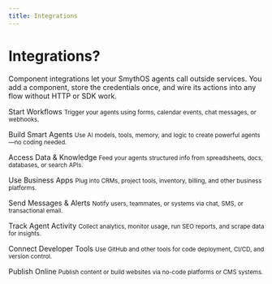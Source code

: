```yaml
---
title: Integrations
---
```


# Integrations?

Component integrations let your SmythOS agents call outside services. You add a component, store the credentials once, and wire its actions into any flow without HTTP or SDK work.

<a id="collect-inputs-triggers"></a>
<SectionHeading>Start Workflows</SectionHeading>
<small>Trigger your agents using forms, calendar events, chat messages, or webhooks.</small>

<CardGrid>
  <Card title="Ayrshare" to="/docs/agent-studio/integrations/ayrshare-integration" description="Social post triggers" />
  <Card title="Discord" to="/docs/agent-studio/integrations/discord-integration" description="Bot messages" />
  <Card title="Google Calendar" to="/docs/agent-studio/integrations/google-calendar-integration" description="Calendar events as triggers" />
  <Card title="Google Chat" to="/docs/agent-studio/integrations/google-chat-integration" description="Chat space triggers" />
  <Card title="Microsoft Calendar" to="/docs/agent-studio/integrations/microsoft-calendar-integration" description="Outlook events as triggers" />
  <Card title="Microsoft Teams" to="/docs/agent-studio/integrations/microsoft-teams-integration" description="Channel messages" />
  <Card title="Slack Commands" to="/docs/agent-studio/integrations/slack-integration" description="Slash commands or mentions" />
  <Card title="Telegram" to="/docs/agent-studio/integrations/telegram-integration" description="Bot commands" />
  <Card title="tldv" to="/docs/agent-studio/integrations/tldv-integration" description="Meeting transcript triggers" />
</CardGrid>

<Divider variant="subtle" />

<a id="smart-agents"></a>
<SectionHeading>Build Smart Agents</SectionHeading>
<small>Use AI models, tools, memory, and logic to create powerful agents—no coding needed.</small>

<CardGrid>
  <Card
    title="SmythOS Agents"
    to="/docs/agent-studio/integrations/smythos-agents-integration"
    description="Use built-in SmythOS agents as tools"
  />
  <Card
    title="OpenRouter"
    to="/docs/agent-studio/integrations/openrouter-integration"
    description="Access GPT, Claude, Mistral, and more through unified API"
  />
  <Card
    title="Replicate"
    to="/docs/agent-studio/integrations/replicate-integration"
    description="Run open-source models like Whisper or Stable Diffusion"
  />
  <Card
    title="Stability AI"
    to="/docs/agent-studio/integrations/stability-ai-integration"
    description="Generate images from text using Stable Diffusion"
  />
  <Card
    title="ElevenLabs"
    to="/docs/agent-studio/integrations/elevenlabs-integration"
    description="Convert text to natural-sounding speech"
  />
  <Card
    title="PlayHT"
    to="/docs/agent-studio/integrations/playht-integration"
    description="Realistic text-to-speech audio generation"
  />
  <Card
    title="Leia"
    to="/docs/agent-studio/integrations/leia-integration"
    description="Ask questions across your files and apps"
  />
  <Card
    title="Perplexity AI"
    to="/docs/agent-studio/integrations/perplexity-ai-integration"
    description="Search answers from the web with citations"
  />
  <Card
    title="Tavily"
    to="/docs/agent-studio/integrations/tavily-integration"
    description="Retrieve up-to-date, factual web results"
  />
  <Card
    title="Fal.ai"
    to="/docs/agent-studio/integrations/falai-integration"
    description="Run AI models locally via WebGPU or remote APIs"
  />
  <Card
    title="Hugging Face"
    to="/docs/agent-studio/integrations/hugging-face-integration"
    description="Access Transformer models hosted on Hugging Face"
  />
  <Card
    title="Google Translate"
    to="/docs/agent-studio/integrations/google-translate-integration"
    description="Translate text between languages using Google's API"
  />
  <Card
    title="OpenAPI"
    to="/docs/agent-studio/integrations/openapi-integration"
    description="Generate flows from OpenAPI specs or test endpoints"
  />
</CardGrid>


<Divider variant="subtle" />

<a id="access-data-knowledge"></a>
<SectionHeading>Access Data & Knowledge</SectionHeading>
<small>Feed your agents structured info from spreadsheets, docs, databases, or search APIs.</small>

<CardGrid>
  <Card title="Airtable" to="/docs/agent-studio/integrations/airtable-integration" description="Cloud spreadsheet DB" />
  <Card title="AITable" to="/docs/agent-studio/integrations/aitable-integration" description="Open-source Airtable alternative" />
  <Card title="Algolia" to="/docs/agent-studio/integrations/algolia-integration" description="Hosted search API" />
  <Card title="Google Docs" to="/docs/agent-studio/integrations/google-docs-integration" description="Docs content" />
  <Card title="Google Drive" to="/docs/agent-studio/integrations/google-drive-integration" description="Docs and files" />
  <Card title="Google Maps" to="/docs/agent-studio/integrations/google-maps-integration" description="Places, geocoding" />
  <Card title="Google Sheets" to="/docs/agent-studio/integrations/google-sheets-integration" description="Source or target sheets" />
  <Card title="Notion" to="/docs/agent-studio/integrations/notion-integration" description="Sync pages and tables" />
  <Card title="OneDrive" to="/docs/agent-studio/integrations/onedrive-integration" description="Microsoft cloud files" />
  <Card title="MeiliSearch" to="/docs/agent-studio/integrations/meilisearch-integration" description="Instant search engine" />
  <Card title="SharePoint" to="/docs/agent-studio/integrations/sharepoint-integration" description="SharePoint files" />
</CardGrid>

<Divider variant="subtle" />

<a id="business-saas-tools"></a>
<SectionHeading>Use Business Apps</SectionHeading>
<small>Plug into CRMs, project tools, inventory, billing, and other business platforms.</small>

<CardGrid>
  <Card title="Asana" to="/docs/agent-studio/integrations/asana-integration" description="Project management" />
  <Card title="ClickUp" to="/docs/agent-studio/integrations/clickup-integration" description="Tasks and docs" />
  <Card title="GoHighLevel" to="/docs/agent-studio/integrations/gohighlevel-integration" description="Marketing CRM" />
  <Card title="HubSpot" to="/docs/agent-studio/integrations/hubspot-integration" description="CRM contact sync" />
  <Card title="inFlow" to="/docs/agent-studio/integrations/inflow-inventory-integration" description="Inventory management" />
  <Card title="Jira Cloud" to="/docs/agent-studio/integrations/jira-cloud-platform-integration" description="Issue & project tracking" />
  <Card title="Jobber" to="/docs/agent-studio/integrations/jobber-integration" description="Field service" />
  <Card title="Klaviyo" to="/docs/agent-studio/integrations/klaviyo-integration" description="Email & SMS marketing" />
  <Card title="KWRDS.ai" to="/docs/agent-studio/integrations/kwrds-ai-integration" description="SEO keywords" />
  <Card title="Linear" to="/docs/agent-studio/integrations/linear-integration" description="Issue tracking" />
  <Card title="PDF Monkey" to="/docs/agent-studio/integrations/pdf-monkey-integration" description="PDF generation" />
  <Card title="PDFCrowd" to="/docs/agent-studio/integrations/pdfcrowd-integration" description="HTML → PDF" />
  <Card title="Shopify" to="/docs/agent-studio/integrations/shopify-integration" description="E-commerce data" />
  <Card title="SignNow" to="/docs/agent-studio/integrations/signnow-integration" description="E-signature" />
  <Card title="Stripe" to="/docs/agent-studio/integrations/stripe-integration" description="Payments" />
  <Card title="Trello" to="/docs/agent-studio/integrations/trello-integration" description="Kanban boards" />
  <Card title="Zapier" to="/docs/agent-studio/integrations/zapier-integration" description="Automation glue" />
</CardGrid>

<Divider variant="subtle" />

<a id="send-outputs-alerts"></a>
<SectionHeading>Send Messages & Alerts</SectionHeading>
<small>Notify users, teammates, or systems via chat, SMS, or transactional email.</small>

<CardGrid>
  <Card title="Gmail" to="/docs/agent-studio/integrations/google-gmail-integration" description="Send rich emails" />
  <Card title="Mailchimp" to="/docs/agent-studio/integrations/mailchimp-integration" description="Marketing campaigns" />
  <Card title="Resend" to="/docs/agent-studio/integrations/resend-integration" description="Email infrastructure" />
  <Card title="SendGrid" to="/docs/agent-studio/integrations/sendgrid-integration" description="Transactional or bulk email" />
  <Card title="Twilio" to="/docs/agent-studio/integrations/twilio-integration" description="Send SMS or WhatsApp" />
</CardGrid>

<Divider variant="subtle" />

<a id="analytics-monitoring"></a>
<SectionHeading>Track Agent Activity</SectionHeading>
<small>Collect analytics, monitor usage, run SEO reports, and scrape data for insights.</small>

<CardGrid>
  <Card title="Ahrefs" to="/docs/agent-studio/integrations/ahrefs-integration" description="Backlink data" />
  <Card title="AvesAPI" to="/docs/agent-studio/integrations/avesapi-integration" description="SERP scrape" />
  <Card title="DataForSEO" to="/docs/agent-studio/integrations/dataforseo-integration" description="SEO API" />
  <Card title="Keywords Everywhere" to="/docs/agent-studio/integrations/keywords-everywhere-integration" description="SEO keyword metrics" />
  <Card title="NewsAPI" to="/docs/agent-studio/integrations/newsapi-integration" description="News monitoring" />
  <Card title="ScrapingBee" to="/docs/agent-studio/integrations/scrapingbee-integration" description="Web scraping API" />
  <Card title="Serpstat" to="/docs/agent-studio/integrations/serpstat-integration" description="SEO analysis" />
</CardGrid>

<Divider variant="subtle" />

<a id="connect-dev-tools"></a>
<SectionHeading>Connect Developer Tools</SectionHeading>
<small>Use GitHub and other tools for code deployment, CI/CD, and version control.</small>

<CardGrid>
  <Card 
  title="GitHub" 
  to="/docs/agent-studio/integrations/github-integration" 
  description="Version and deploy code" 
  />
  <Card
    title="Supabase"
    to="/docs/agent-studio/integrations/supabase-integration"
    description="Read/write data using Supabase as your backend"
  />
  <Card
    title="Upstash"
    to="/docs/agent-studio/integrations/upstash-integration"
    description="Use Redis or Kafka to store session data or logs"
  />
  <Card
    title="Firestore"
    to="/docs/agent-studio/integrations/firestore-integration"
    description="Read/write to Firebase Firestore database"
  />
  <Card
    title="Firebase"
    to="/docs/agent-studio/integrations/firebase-integration"
    description="Use Firebase Auth, storage, or realtime DB features"
  />
  <Card
    title="UUID Tools"
    to="/docs/agent-studio/integrations/uuid-tools-integration"
    description="Generate and validate UUIDs for tracking or IDs"
  />
</CardGrid>

<Divider variant="subtle" />

<a id="publish-web-presence"></a>
<SectionHeading>Publish Online</SectionHeading>
<small>Publish content or build websites via no-code platforms or CMS systems.</small>

<CardGrid>
  <Card title="Dev.to" to="/docs/agent-studio/integrations/devto-integration" description="Developer blogging" />
  <Card title="Medium" to="/docs/agent-studio/integrations/medium-integration" description="Long-form articles" />
  <Card title="Squarespace" to="/docs/agent-studio/integrations/squarespace-integration" description="All-in-one website" />
  <Card title="Webflow" to="/docs/agent-studio/integrations/webflow-integration" description="No-code site builder" />
  <Card title="WordPress.com" to="/docs/agent-studio/integrations/wordpress-com-integration" description="Managed WordPress" />
  <Card title="WordPress.org" to="/docs/agent-studio/integrations/wordpress-org-integration" description="Self-host WordPress" />
</CardGrid>